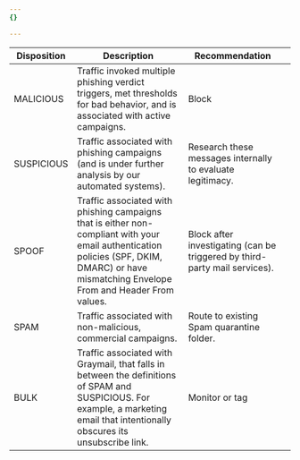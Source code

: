 ```yaml
---
{}

---
```


| Disposition | Description                                                                                                                                                                                  | Recommendation                                                             |   |
|-------------|----------------------------------------------------------------------------------------------------------------------------------------------------------------------------------------------|----------------------------------------------------------------------------|---|
| MALICIOUS   |                                 Traffic invoked multiple phishing verdict triggers, met thresholds for bad behavior, and is associated with active campaigns.                                |                                    Block                                   |   |
| SUSPICIOUS  |                                             Traffic associated with phishing campaigns (and is under further analysis by our automated systems).                                             |         Research these messages internally to evaluate legitimacy.         |   |
| SPOOF       | Traffic associated with phishing campaigns that is either non-compliant with your email authentication policies (SPF, DKIM, DMARC) or have mismatching Envelope From and Header From values. | Block after investigating (can be triggered by third-party mail services). |   |
| SPAM        |                                                                 Traffic associated with non-malicious, commercial campaigns.                                                                 |                  Route to existing Spam quarantine folder.                 |   |
| BULK        |       Traffic associated with Graymail, that falls in between the definitions of SPAM and SUSPICIOUS. For example, a marketing email that intentionally obscures its unsubscribe link.       |                               Monitor or tag                               |   |